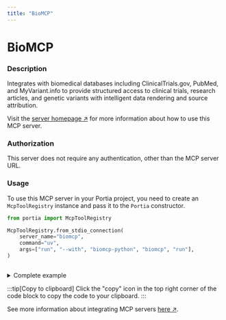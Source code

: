 ```yaml
---
title: "BioMCP"
---
```

<!-- WARNING: This file is auto-generated by generate_tool_docs.py. Do not edit manually. -->


# BioMCP

### Description

Integrates with biomedical databases including ClinicalTrials.gov, PubMed, and MyVariant.info to provide structured access to clinical trials, research articles, and genetic variants with intelligent data rendering and source attribution.

Visit the [server homepage ↗](https://github.com/genomoncology/biomcp) for more information about how to use this MCP server.

### Authorization

This server does not require any authentication, other than the MCP server URL.

### Usage

To use this MCP server in your Portia project, you need to create an `McpToolRegistry` instance and pass it to the `Portia` constructor.

```python
from portia import McpToolRegistry

McpToolRegistry.from_stdio_connection(
    server_name="biomcp",
    command="uv",
    args=["run", "--with", "biomcp-python", "biomcp", "run"],
)
                    
```

<details>
<summary>Complete example</summary>

```python
from portia import McpToolRegistry, Portia, Config

tool_registry = McpToolRegistry.from_stdio_connection(
    server_name="biomcp",
    command="uv",
    args=["run", "--with", "biomcp-python", "biomcp", "run"],
)
                    

config = Config.from_default()
portia = Portia(config=config, tools=tool_registry)
```

</details>

:::tip[Copy to clipboard]
Click the "copy" icon in the top right corner of the code block to copy the code to your clipboard.
:::

See more information about integrating MCP servers [here ↗](/mcp-servers).


